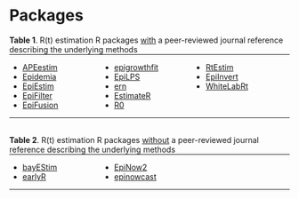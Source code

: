 # Packages


```{=html}
<div>
  <div> <b>Table 1</b>. R(t) estimation R packages <u>with</u> a peer-reviewed journal reference describing the underlying methods </div>
  <hr style="margin-top:0;">
  <ul id="Tbl1" style="column-count: 3";>
    <li><a href="package_APEestim.qmd#sec-top">APEestim</a></li>
    <li><a href="package_Epidemia.qmd#sec-top">Epidemia</a></li>
    <li><a href="package_EpiEstim.qmd#sec-top">EpiEstim</a></li>
    <li><a href="package_EpiFilter.qmd#sec-top">EpiFilter</a></li>
    <li><a href="package_EpiFusion.qmd#sec-top">EpiFusion</a></li>
    <li><a href="package_epigrowthfit.qmd#sec-top">epigrowthfit</a></li>
    <li><a href="package_EpiLPS.qmd#sec-top">EpiLPS</a></li>
    <li><a href="package_ern.qmd#sec-top">ern</a></li>
    <li><a href="package_EstimateR.qmd#sec-top">EstimateR</a></li>
    <li><a href="package_R0.qmd#sec-top">R0</a></li>
    <li><a href="package_RtEstim.qmd#sec-top">RtEstim</a></li>
    <li><a href="package_EpiInvert.qmd#sec-top">EpiInvert</a></li>
    <li><a href="package_WhiteLabRt.qmd#sec-top">WhiteLabRt</a></li>
  </ul>
  <hr style="margin-top:0;">
</div>
<br>
<div>
  <div> <b>Table 2</b>. R(t) estimation R packages <u>without</u> a peer-reviewed journal reference describing the underlying methods </div>
  <hr style="margin-top:0;">
  <ul id="Tbl2" style="column-count: 3";>
    <li><a href="package_bayEStim.qmd#sec-top">bayEStim</a></li>
    <li><a href="package_earlyR.qmd#sec-top">earlyR</a></li>
    <li><a href="package_EpiNow2.qmd#sec-top">EpiNow2</a></li>
    <li><a href="package_epinowcast.qmd#sec-top">epinowcast</a></li>
  </ul>
  <hr style="margin-top:0;">
</div>
<script>
const sortList = list => [...list].sort((a, b) => {
  const A = a.textContent.toLowerCase(), B = b.textContent.toLowerCase();
  return (A < B) ? -1 : (A > B) ? 1 : 0;
});


window.addEventListener("load", function() {

  ///
  const ul = document.getElementById("Tbl1");
  const list = ul.querySelectorAll("li");
  ul.append(...sortList(list));
  
  ///
  const ul = document.getElementById("Tbl2");
  const list = ul.querySelectorAll("li");
  ul.append(...sortList(list));
})



</script>
```



